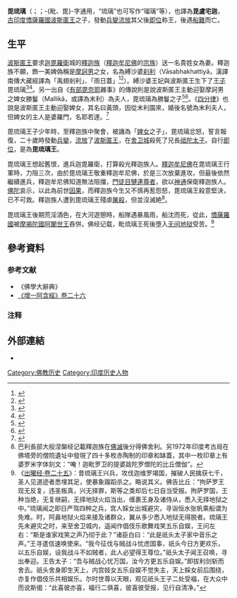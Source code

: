 
'''毘琉璃'''（{{lang-sa|Virūḍhaka}}；{{lang-pi|Viḍūḍabha}}；-{毗、毘}-字通用，“琉璃”也可写作“瑠璃”等），也譯為'''毘盧宅迦'''，[[古印度|古印度]][[憍薩羅國|憍薩羅國]][[波斯匿王|波斯匿王]]之子，發動[[兵變|兵變]][[流放|流放]]其父後[[即位|即位]]称王，後遇[[船難|船難]]而亡。

==生平== 
[[波斯匿王|波斯匿王]]要求[[迦毘羅衛|迦毘羅衛]]城的[[釋迦族|釋迦族]]（[[釋迦牟尼佛|釋迦牟尼佛]]的[[宗族|宗族]]）送一名貴姓女為妻。釋迦族不願，飾一美婢偽稱是[[摩訶男|摩訶男]]之女，名為縛沙婆[[刹帝利|刹利]]（Vāsabhakhattiyā，漢譯南傳大藏經譯為「禹翅剎利」、「雨日蓋」<ref>{{Cite web |url=https://cbetaonline.dila.edu.tw/zh/N0018_014 |title=本生經第十二篇四六五經 跋陀娑羅樹神本生譚 |access-date=2022-01-02 |archive-date=2022-01-02 |archive-url=https://web.archive.org/web/20220102142107/https://cbetaonline.dila.edu.tw/zh/N0018_014 |dead-url=no }}</ref><ref>{{Cite web |url=https://cbetaonline.dila.edu.tw/zh/N0018_002 |title=本生經第一篇七經　採薪女本生譚 |access-date=2022-01-02 |archive-date=2022-01-02 |archive-url=https://web.archive.org/web/20220102082454/https://cbetaonline.dila.edu.tw/zh/N0018_002 |dead-url=no }}</ref>）。縛沙婆王妃與波斯匿王生下了[[王子|王子]]毘琉璃<ref>{{cite web |title=Vāsabhakkhattiyā |url=http://www.palikanon.com/english/pali_names/va/vaasabhakkhattiyaa.htm |website=Dictionary of Pali Proper Names |access-date=2021-06-14 |archive-date=2021-06-14 |archive-url=https://web.archive.org/web/20210614164406/http://www.palikanon.com/english/pali_names/va/vaasabhakkhattiyaa.htm |dead-url=no }}</ref><ref>{{Cite web |url=https://suttacentral.net/ja7/en/chalmers |title=Jātaka 7 Katthahari Jātaka |access-date=2022-01-02 |archive-date=2021-01-24 |archive-url=https://web.archive.org/web/20210124081811/https://suttacentral.net/ja7/en/chalmers |dead-url=no }}</ref>。另一出自《[[根本說一切有部律|有部毘奈耶]]雜事》的傳說則是說波斯匿王主動迎娶摩訶男之婢女勝鬘（Mallikā，或譯為末利）為夫人，毘琉璃為勝鬘之子<ref>{{cite web
|url=http://tripitaka.cbeta.org/T24n1451_007 
|title=《根本說一切有部毘奈耶雜事·卷七》}}</ref><ref>{{cite web |author1=佛光大辭典 |title=末利夫人 |url=http://buddhaspace.org/dict/fk/data/%25E6%259C%25AB%25E5%2588%25A9%25E5%25A4%25AB%25E4%25BA%25BA.html |access-date=2021-06-14 |archive-date=2021-06-14 |archive-url=https://web.archive.org/web/20210614164400/http://buddhaspace.org/dict/fk/data/%25E6%259C%25AB%25E5%2588%25A9%25E5%25A4%25AB%25E4%25BA%25BA.html |dead-url=no }}</ref>。《[[四分律|四分律]]》也說是波斯匿王主動迎娶婢女，其名曰黃頭，因從末利園來，婚後名號為末利夫人，但婢女的主人是婆羅門，名耶若達。<ref>{{Cite web |url=http://tripitaka.cbeta.org/T22n1428_018 |title=四分律卷第十八 九十單提法之八 |access-date=2022-01-02 |archive-date=2022-01-02 |archive-url=https://web.archive.org/web/20220102145009/http://tripitaka.cbeta.org/T22n1428_018 |dead-url=no }}</ref>

毘琉璃王子少年時，至釋迦族中聚會，被譏為「[[婢女|婢女]]之子」，毘琉璃忿怒，誓言報復，二十歲時發動[[兵變|兵變]]，[[流放|流放]]了[[波斯匿王|波斯匿王]]，在[[舍卫城|舍卫城]]殺死了兄長[[祗陀太子|祗陀太子]]。自行[[即位|即位]]，是為'''毘琉璃王'''。

毘琉璃王想起舊恨，進兵迦毘羅衛，打算殺光釋迦族人。[[釋迦牟尼佛|釋迦牟尼佛]]在毘琉璃王行軍時，力阻三次，由於毘琉璃王敬重釋迦牟尼佛，於是三次放棄進攻，但最後依然繼續進兵，釋迦牟尼佛知道無法阻擋，[[門徒|門徒]][[目犍連|目犍連]][[羅漢|尊者]]，欲以[[神通|神通]]保衛釋迦族人。[[佛陀|佛陀]]哀示，以此為前世[[佛教因果论|因果]]，而釋迦族今生又不慎再惹怨怒，毘琉璃王殺意堅決，已不可救。釋迦族人遭到毘琉璃王殘虐[[屠殺|屠殺]]，但並沒滅絶<ref>巴利長部大般涅槃经记載釋迦族在[[佛滅|佛滅]]後分得佛舍利。另1972年印度考古局在佛塔旁的僧院遺址中發現了四十多枚赤陶制的印章和缽蓋，其中一枚印章上有婆罗米字体刻文：“唵！迦毗罗卫的提婆跋陀罗僧陀的比丘僧伽”。</ref>。

毘琉璃王後期荒淫酒色，在大河遊憩時，船隊遇暴風雨，船沈而死，從此，[[憍薩羅國|憍薩羅國]]被[[摩揭陀國|摩揭陀國]][[阿闍世王|阿闍世王]]吞併。佛经记载，毗琉璃王死後堕入[[无间地狱|无间地狱]]受苦。<ref>《[[:s:出曜經/卷二十五|出曜经·卷二十五]]》：昔琉璃王兴兵，攻伐迦维罗竭国，摧破人民擒获七千，圣人见道迹者悉埋其足，使暴象蹋蹈杀之。略说其义。佛告比丘：“拘萨罗王现无反复，违圣叛真，兴无择罪，斯等之类却后七日自当受报。拘萨罗国，王种当绝，无复继嗣，无择地狱火焰当出，缠裹王身及诸侍从，悉入无择地狱之中。”琉璃闻之即日严驾四种之兵，宫人婇女出城避灾，寻诣恒水张帆乘船谓为免难。时，阿鼻地狱火焰来接及诸群众，翼从多少悉入地狱无得脱者。琉璃王先未避灾之时，来至舍卫城内，遥闻作倡伎乐歌舞戏笑五乐自娱，王问左右：“斯是谁家戏笑之声乃彻于此？”诸臣白曰：“此是祇头太子家中音乐之声。”王寻遣信速唤使来。“我今征伐与贼战斗忧虑国事，祇头今日方更欢乐，以五乐自娱，设我战斗不如贼者，此人必望得王尊位。”祇头太子闻王召唤，寻出奉迎。王告太子：“吾与贼战心忧万国，汝今方更五乐自娱。”即拔利剑斩而舍去。祇头舍身即生天上，内宫妓女五乐自娱不觉失主，天上婇女前后围绕，亦复作倡伎乐共相娱乐。尔时世尊以天眼，观见祇头王子二处受福，在大众中而说斯偈：“此喜彼亦喜，福行二俱喜，彼喜彼受报，见行自清净。”</ref>

==參考資料==
===参考文献===
*《佛學大辭典》
*[https://tripitaka.cbeta.org/T02n0125_026 《增一阿含經》卷二十六] {{Wayback|url=https://tripitaka.cbeta.org/T02n0125_026 |date=20170818235642 }}

===注释===
{{reflist}}

== 外部連結 ==
*{{Cite web |author=劉佩芸 |url=https://www.zencosmos.com.tw/2018/06/chanstory/14604/ |title=琉璃王的復仇因果 |publisher=禪天下 |accessdate=2019-01-13 |archive-date=2019-01-14 |archive-url=https://web.archive.org/web/20190114044457/https://www.zencosmos.com.tw/2018/06/chanstory/14604/ |dead-url=no }}


[[Category:佛教历史|Category:佛教历史]]
[[Category:印度历史人物|Category:印度历史人物]]